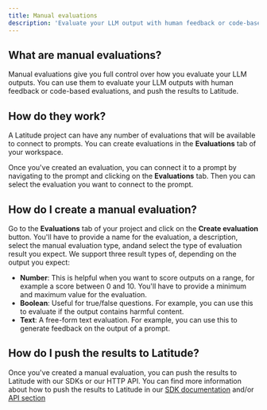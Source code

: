 ```yaml
---
title: Manual evaluations
description: 'Evaluate your LLM output with human feedback or code-based evaluations, and push the results to Latitude.'
---
```


## What are manual evaluations?

Manual evaluations give you full control over how you evaluate your LLM outputs. You can use them to evaluate your LLM outputs with human feedback or code-based evaluations, and push the results to Latitude.

## How do they work?

A Latitude project can have any number of evaluations that will be available to
connect to prompts. You can create evaluations in the **Evaluations** tab of
your workspace.

Once you've created an evaluation, you can connect it to a prompt by navigating
to the prompt and clicking on the **Evaluations** tab. Then you can select the
evaluation you want to connect to the prompt.

## How do I create a manual evaluation?

Go to the **Evaluations** tab of your project and click on the **Create
evaluation** button. You'll have to provide a name for the evaluation, a
description, select the manual evaluation type, andand select the type of
evaluation result you expect. We support three result types of, depending on
the output you expect:

- **Number**: This is helpful when you want to score outputs on a range, for example a score between 0 and 10. You'll have to provide a minimum and maximum value for the evaluation.
- **Boolean**: Useful for true/false questions. For example, you can use this to evaluate if the output contains harmful content.
- **Text**: A free-form text evaluation. For example, you can use this to generate feedback on the output of a prompt.

## How do I push the results to Latitude?

Once you've created a manual evaluation, you can push the results to Latitude
with our SDKs or our HTTP API. You can find more information about how to push
the results to Latitude in our [SDK
documentation](/guides/sdk/javascript-typescript-sdk) and/or [API
section](/guides/prompt-manager/api-access)

